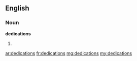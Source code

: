 ==English==

===Noun===
'''dedications'''

# {{plural of|[[dedication]]}}

[[ar:dedications]]
[[fr:dedications]]
[[mg:dedications]]
[[my:dedications]]